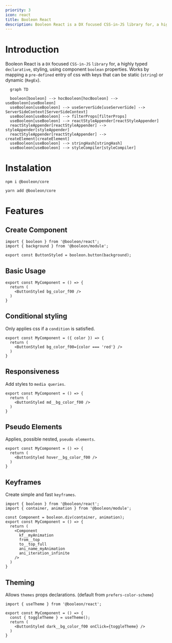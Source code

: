```yaml
---
priority: 3
icon: react
title: Booleon React
description: Booleon React is a DX focused CSS-in-JS library for, a highly typed declarative, styling, using component boolean properties. Works by mapping a pre-defined entry of css with keys that can be static (string) or dynamic (RegEx).
---
```


# Introduction

Booleon React is a `DX` focused `CSS-in-JS` `library` for, a highly typed `declarative`, styling, using component `boolean` properties.
Works by mapping a `pre-defined` entry of css with keys that can be static (`string`) or dynamic (`RegEx`).

```mermaid
  graph TD

  booleon[booleon] --> hocBooleon[hocBooleon] --> useBooleon[useBooleon]
  useBooleon[useBooleon] --> useServerSide[useServerSide] --> ServerSideContext[ServerSideContext]
  useBooleon[useBooleon] --> filterProps[filterProps]
  useBooleon[useBooleon] --> reactStyleAppender[reactStyleAppender]
  reactStyleAppender[reactStyleAppender] --> styleAppender[styleAppender]
  reactStyleAppender[reactStyleAppender] --> createElement[createElement]
  useBooleon[useBooleon] --> stringHash[stringHash]
  useBooleon[useBooleon] --> styleCompiler[styleCompiler]
```

# Instalation

```shell
npm i @booleon/core
```

```shell
yarn add @booleon/core
```

# Features

## Create Component

```tsx
import { booleon } from '@booleon/react';
import { background } from '@booleon/module';

export const ButtonStyled = booleon.button(background);
```

## Basic Usage

```tsx
export const MyComponent = () => {
  return (
    <ButtonStyled bg_color_f00 />
  )
}
```

## Conditional styling

Only applies css if a `condition` is satisfied.

```tsx
export const MyComponent = ({ color }) => {
  return (
    <ButtonStyled bg_color_f00={color === 'red'} />
  )
}
```

## Responsiveness

Add styles to `media queries`.

```tsx
export const MyComponent = () => {
  return (
    <ButtonStyled md__bg_color_f00 />
  )
}
```

## Pseudo Elements

Applies, possible nested, `pseudo elements`.

```tsx
export const MyComponent = () => {
  return (
    <ButtonStyled hover__bg_color_f00 />
  )
}
```

## Keyframes

Create simple and fast `keyframes`.

```tsx
import { booleon } from '@booleon/react';
import { container, animation } from '@booleon/module';

const Component = booleon.div(container, animation);
export const MyComponent = () => {
  return (
    <Component
      kf__myAnimation
      from__top
      to__top_full
      ani_name_myAnimation
      ani_iteration_infinite
    />
  )
}
```

## Theming

Allows `themes` props declarations. (default from `prefers-color-scheme`)

```tsx
import { useTheme } from '@booleon/react';

export const MyComponent = () => {
  const { toggleTheme } = useTheme();
  return (
    <ButtonStyled dark__bg_color_f00 onClick={toggleTheme} />
  )
}
```